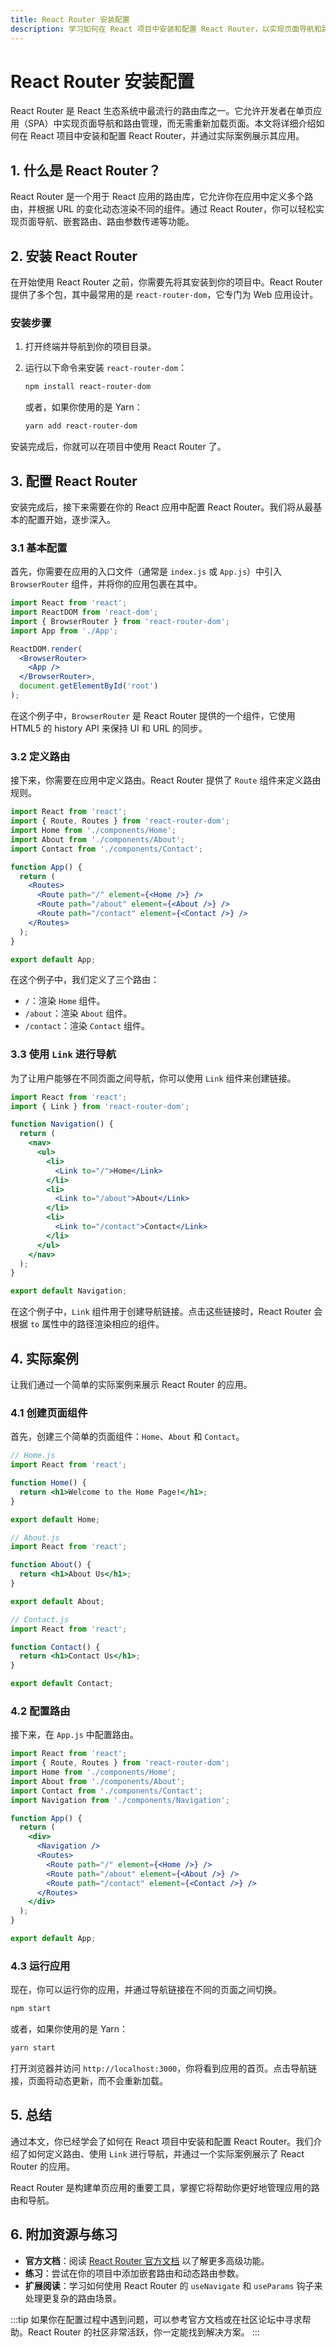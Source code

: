 ```yaml
---
title: React Router 安装配置
description: 学习如何在 React 项目中安装和配置 React Router，以实现页面导航和路由管理。
---
```


# React Router 安装配置

React Router 是 React 生态系统中最流行的路由库之一。它允许开发者在单页应用（SPA）中实现页面导航和路由管理，而无需重新加载页面。本文将详细介绍如何在 React 项目中安装和配置 React Router，并通过实际案例展示其应用。

## 1. 什么是 React Router？

React Router 是一个用于 React 应用的路由库，它允许你在应用中定义多个路由，并根据 URL 的变化动态渲染不同的组件。通过 React Router，你可以轻松实现页面导航、嵌套路由、路由参数传递等功能。

## 2. 安装 React Router

在开始使用 React Router 之前，你需要先将其安装到你的项目中。React Router 提供了多个包，其中最常用的是 `react-router-dom`，它专门为 Web 应用设计。

### 安装步骤

1. 打开终端并导航到你的项目目录。
2. 运行以下命令来安装 `react-router-dom`：

   ```bash
   npm install react-router-dom
   ```

   或者，如果你使用的是 Yarn：

   ```bash
   yarn add react-router-dom
   ```

安装完成后，你就可以在项目中使用 React Router 了。

## 3. 配置 React Router

安装完成后，接下来需要在你的 React 应用中配置 React Router。我们将从最基本的配置开始，逐步深入。

### 3.1 基本配置

首先，你需要在应用的入口文件（通常是 `index.js` 或 `App.js`）中引入 `BrowserRouter` 组件，并将你的应用包裹在其中。

```jsx
import React from 'react';
import ReactDOM from 'react-dom';
import { BrowserRouter } from 'react-router-dom';
import App from './App';

ReactDOM.render(
  <BrowserRouter>
    <App />
  </BrowserRouter>,
  document.getElementById('root')
);
```

在这个例子中，`BrowserRouter` 是 React Router 提供的一个组件，它使用 HTML5 的 history API 来保持 UI 和 URL 的同步。

### 3.2 定义路由

接下来，你需要在应用中定义路由。React Router 提供了 `Route` 组件来定义路由规则。

```jsx
import React from 'react';
import { Route, Routes } from 'react-router-dom';
import Home from './components/Home';
import About from './components/About';
import Contact from './components/Contact';

function App() {
  return (
    <Routes>
      <Route path="/" element={<Home />} />
      <Route path="/about" element={<About />} />
      <Route path="/contact" element={<Contact />} />
    </Routes>
  );
}

export default App;
```

在这个例子中，我们定义了三个路由：

- `/`：渲染 `Home` 组件。
- `/about`：渲染 `About` 组件。
- `/contact`：渲染 `Contact` 组件。

### 3.3 使用 `Link` 进行导航

为了让用户能够在不同页面之间导航，你可以使用 `Link` 组件来创建链接。

```jsx
import React from 'react';
import { Link } from 'react-router-dom';

function Navigation() {
  return (
    <nav>
      <ul>
        <li>
          <Link to="/">Home</Link>
        </li>
        <li>
          <Link to="/about">About</Link>
        </li>
        <li>
          <Link to="/contact">Contact</Link>
        </li>
      </ul>
    </nav>
  );
}

export default Navigation;
```

在这个例子中，`Link` 组件用于创建导航链接。点击这些链接时，React Router 会根据 `to` 属性中的路径渲染相应的组件。

## 4. 实际案例

让我们通过一个简单的实际案例来展示 React Router 的应用。

### 4.1 创建页面组件

首先，创建三个简单的页面组件：`Home`、`About` 和 `Contact`。

```jsx
// Home.js
import React from 'react';

function Home() {
  return <h1>Welcome to the Home Page!</h1>;
}

export default Home;
```

```jsx
// About.js
import React from 'react';

function About() {
  return <h1>About Us</h1>;
}

export default About;
```

```jsx
// Contact.js
import React from 'react';

function Contact() {
  return <h1>Contact Us</h1>;
}

export default Contact;
```

### 4.2 配置路由

接下来，在 `App.js` 中配置路由。

```jsx
import React from 'react';
import { Route, Routes } from 'react-router-dom';
import Home from './components/Home';
import About from './components/About';
import Contact from './components/Contact';
import Navigation from './components/Navigation';

function App() {
  return (
    <div>
      <Navigation />
      <Routes>
        <Route path="/" element={<Home />} />
        <Route path="/about" element={<About />} />
        <Route path="/contact" element={<Contact />} />
      </Routes>
    </div>
  );
}

export default App;
```

### 4.3 运行应用

现在，你可以运行你的应用，并通过导航链接在不同的页面之间切换。

```bash
npm start
```

或者，如果你使用的是 Yarn：

```bash
yarn start
```

打开浏览器并访问 `http://localhost:3000`，你将看到应用的首页。点击导航链接，页面将动态更新，而不会重新加载。

## 5. 总结

通过本文，你已经学会了如何在 React 项目中安装和配置 React Router。我们介绍了如何定义路由、使用 `Link` 进行导航，并通过一个实际案例展示了 React Router 的应用。

React Router 是构建单页应用的重要工具，掌握它将帮助你更好地管理应用的路由和导航。

## 6. 附加资源与练习

- **官方文档**：阅读 [React Router 官方文档](https://reactrouter.com/) 以了解更多高级功能。
- **练习**：尝试在你的项目中添加嵌套路由和动态路由参数。
- **扩展阅读**：学习如何使用 React Router 的 `useNavigate` 和 `useParams` 钩子来处理更复杂的路由场景。

:::tip
如果你在配置过程中遇到问题，可以参考官方文档或在社区论坛中寻求帮助。React Router 的社区非常活跃，你一定能找到解决方案。
:::